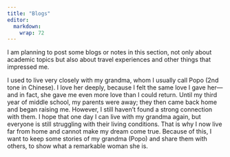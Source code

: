 ```yaml
---
title: "Blogs"
editor: 
  markdown: 
    wrap: 72
---
```


I am planning to post some blogs or notes in this section, not only about academic topics but also about travel experiences and other things that impressed me.

I used to live very closely with my grandma, whom I usually call Popo (2nd tone in Chinese). I love her deeply, because I felt the same love I gave her—and in fact, she gave me even more love than I could return. Until my third year of middle school, my parents were away; they then came back home and began raising me. However, I still haven’t found a strong connection with them. I hope that one day I can live with my grandma again, but everyone is still struggling with their living conditions. That is why I now live far from home and cannot make my dream come true. Because of this, I want to keep some stories of my grandma (Popo) and share them with others, to show what a remarkable woman she is.

